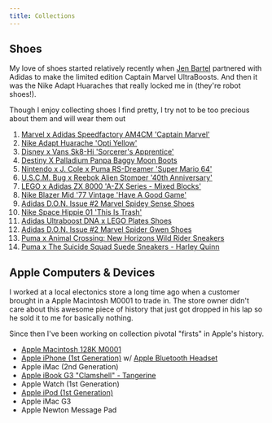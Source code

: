 ```yaml
---
title: Collections
---
```


## Shoes

My love of shoes started relatively recently when [Jen Bartel](https://www.jenbartel.com/) partnered with Adidas to make the limited edition Captain Marvel UltraBoosts. And then it was the Nike Adapt Huaraches that really locked me in (they're robot shoes!).

Though I enjoy collecting shoes I find pretty, I try not to be too precious about them and will wear them out

1. [Marvel x Adidas Speedfactory AM4CM 'Captain Marvel'](https://www.flightclub.com/marvel-x-speedfactory-am4cm-captain-marvel-footwear-white-metallic-gold-footwear-white-136392)
1. [Nike Adapt Huarache 'Opti Yellow'](https://www.nike.com/launch/t/adapt-huarache-opti-yellow)
1. [Disney x Vans Sk8-Hi 'Sorcerer's Apprentice'](https://www.vans.com/shop/ProductDisplay?storeId=10165&urlLangId=-36&productId=3819215&urlRequestType=Base&langId=-36&catalogId=11261)
1. [Destiny X Palladium Panpa Baggy Moon Boots](https://bungiestore.com/products/preorder-pampa-baggy-moon-palladium-boot)
1. [Nintendo x J. Cole x Puma RS-Dreamer 'Super Mario 64'](https://www.goat.com/sneakers/nintendo-x-j-cole-x-rs-dreamer-super-mario-64-194606-01)
1. [U.S.C.M. Bug x Reebok Alien Stomper '40th Anniversary'](https://www.goat.com/sneakers/u-s-c-m-bug-x-alien-stomper-40th-anniversary-fv5052)
1. [LEGO x Adidas ZX 8000 'A-ZX Series - Mixed Blocks'](https://www.adidas.com/us/zx-8000-lego-shoes/FZ3482.html)
1. [Nike Blazer Mid '77 Vintage 'Have A Good Game'](https://www.goat.com/sneakers/blazer-mid-77-vintage-have-a-good-game-dc3280-101)
1. [Adidas D.O.N. Issue #2 Marvel Spidey Sense Shoes](https://www.adidas.com/us/d.o.n.-issue-2-marvel-spidey-sense-shoes/FU7385.html)
1. [Nike Space Hippie 01 'This Is Trash'](https://stockx.com/nike-space-hippie-01-vast-grey-hyper-crimson)
1. [Adidas Ultraboost DNA x LEGO Plates Shoes](https://www.adidas.com/us/adidas-ultraboost-dna-x-lego-plates-shoes/FY7690.html)
1. [Adidas D.O.N. Issue #2 Marvel Spider Gwen Shoes](https://www.adidas.com/us/d.o.n.-issue-2-marvel-spidey-sense-shoes/FX3457.html)
1. [Puma x Animal Crossing: New Horizons Wild Rider Sneakers](https://www.footlocker.com/product/puma-wild-rider-x-animal-crossing-mens/38296101.html)
1. [Puma x The Suicide Squad Suede Sneakers - Harley Quinn](https://shop.dccomics.com/product/puma-suede-classic-harley-quinn-mens)

## Apple Computers & Devices

I worked at a local electonics store a long time ago when a customer brought in a Apple Macintosh M0001 to trade in. The store owner didn't care about this awesome piece of history that just got dropped in his lap so he sold it to me for basically nothing.

Since then I've been working on collection pivotal "firsts" in Apple's history.

- [Apple Macintosh 128K M0001](https://en.wikipedia.org/wiki/Macintosh_128K)
- [Apple iPhone (1st Generation)](https://en.wikipedia.org/wiki/IPhone_(1st_generation)) w/ [Apple Bluetooth Headset](https://appleinsider.com/articles/07/07/30/review_apple_iphone_bluetooth_headset)
- Apple iMac (2nd Generation)
- [Apple iBook G3 "Clamshell" - Tangerine](https://www.macstories.net/mac/the-clamshell-ibook-g3/)
- Apple Watch (1st Generation)
- [Apple iPod (1st Generation)](https://apple.fandom.com/wiki/IPod_(1st_generation))
- Apple iMac G3
- Apple Newton Message Pad
